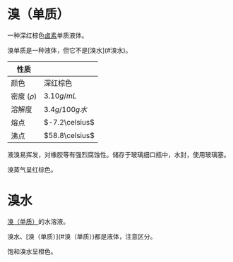 
# 溴（单质）

一种深红棕色[卤素](/substances/elements/halogen/halogen)单质液体。

<Callout type="warning">
  溴单质是一种液体，但它不是[溴水](#溴水)。
</Callout>

| 性质          |                |
| ------------- | -------------- |
| 颜色          | 深红棕色       |
| 密度 ($\rho$) | $3.10g/mL$     |
| 溶解度        | $3.4g/100g水$  |
| 熔点          | $-7.2\celsius$ |
| 沸点          | $58.8\celsius$ |

液溴易挥发，对橡胶等有强烈腐蚀性。储存于玻璃细口瓶中，水封，使用玻璃塞。

溴蒸气呈红棕色。

# 溴水

[溴（单质）](#溴（单质）)的水溶液。

<Callout type="warning">
  溴水、[溴（单质）](#溴（单质）)都是液体，注意区分。
</Callout>

饱和溴水呈橙色。

